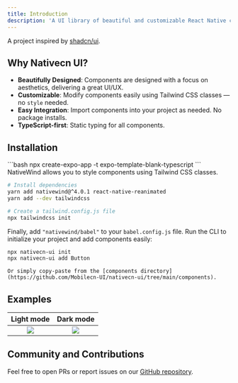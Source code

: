 ```yaml
---
title: Introduction
description: 'A UI library of beautiful and customizable React Native components.'
---
```


A project inspired by [shadcn/ui](https://ui.shadcn.com/).

## Why Nativecn UI?

- **Beautifully Designed**: Components are designed with a focus on aesthetics, delivering a great UI/UX.
- **Customizable**: Modify components easily using Tailwind CSS classes —no `style` needed.
- **Easy Integration**: Import components into your project as needed. No package installs.
- **TypeScript-first**: Static typing for all components.

## Installation

<Steps>
  <Step title="Create a new Expo project">
```bash
npx create-expo-app -t expo-template-blank-typescript
```
  </Step>
  <Step title="Set up [NativeWind](https://www.nativewind.dev/quick-starts/expo)">
    NativeWind allows you to style components using Tailwind CSS classes.

```bash
# Install dependencies
yarn add nativewind@^4.0.1 react-native-reanimated
yarn add --dev tailwindcss

# Create a tailwind.config.js file
npx tailwindcss init
```

  Finally, add `"nativewind/babel"` to your `babel.config.js` file.
  </Step>
  <Step title="3. Add nativecn-ui components">
    Run the CLI to initialize your project and add components easily:

```bash
npx nativecn-ui init
npx nativecn-ui add Button
```

    Or simply copy-paste from the [components directory](https://github.com/Mobilecn-UI/nativecn-ui/tree/main/components).
  </Step>
</Steps>

## Examples

|                                              Light mode                                               |                                              Dark mode                                               |
| :---------------------------------------------------------------------------------------------------: | :--------------------------------------------------------------------------------------------------: |
| ![](https://raw.githubusercontent.com/Mobilecn-UI/nativecn-ui/main/assets/examples/example-light.png) | ![](https://raw.githubusercontent.com/Mobilecn-UI/nativecn-ui/main/assets/examples/example-dark.png) |

## Community and Contributions

Feel free to open PRs or report issues on our [GitHub repository](https://github.com/Mobilecn-UI/nativecn-ui).
